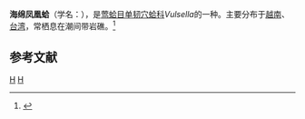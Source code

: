 {{Speciesbox
| taxon = Vulsella spongiarum
| binomial_authority = (Lamark, 1819)
}}
'''海绵凤凰蛤'''（学名：''{{lang|la|Vulsella spongiarum}}''），是[[莺蛤目|莺蛤目]][[单韧穴蛤科|单韧穴蛤科]]''Vulsella''的一种。主要分布于[[越南|越南]]、[[台湾|台湾]]，常栖息在潮间带岩礁。<ref>{{cite web|url=http://shell.sinica.edu.tw/chinese/shellbase_detail.php?science_no=3396|title=国际贝库：海绵凤凰蛤|publisher=台湾贝类资料库|accessdate=2009-08-11|archive-date=2016-03-04|archive-url=https://web.archive.org/web/20160304104917/http://shell.sinica.edu.tw/chinese/shellbase_detail.php?science_no=3396|dead-url=no}}</ref>

== 参考文献 ==
{{reflist}}
{{Taxonbar|from=Q11151211}}

[[Category:单韧穴蛤科|H]]
[[Category:_1819年描述的动物|H]]